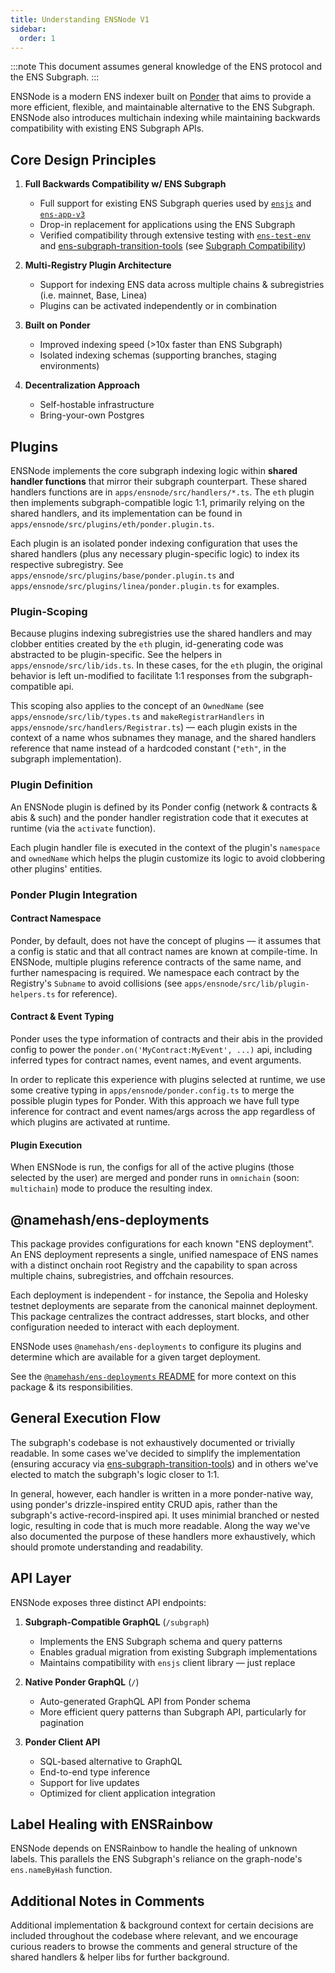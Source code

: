 ```yaml
---
title: Understanding ENSNode V1
sidebar:
  order: 1
---
```


:::note
This document assumes general knowledge of the ENS protocol and the ENS Subgraph.
:::

ENSNode is a modern ENS indexer built on [Ponder](https://ponder.sh/) that aims to provide a more efficient, flexible, and maintainable alternative to the ENS Subgraph. ENSNode also introduces multichain indexing while maintaining backwards compatibility with existing ENS Subgraph APIs.

## Core Design Principles

1. **Full Backwards Compatibility w/ ENS Subgraph**
    - Full support for existing ENS Subgraph queries used by [`ensjs`](https://github.com/ensdomains/ensjs/) and [`ens-app-v3`](https://github.com/ensdomains/ens-app-v3)
    - Drop-in replacement for applications using the ENS Subgraph
    - Verified compatibility through extensive testing with [`ens-test-env`](https://github.com/namehash/ens-test-env/) and [ens-subgraph-transition-tools](https://github.com/namehash/ens-subgraph-transition-tools) (see [Subgraph Compatibility](/reference/subgraph-compatibility))

2. **Multi-Registry Plugin Architecture**
    - Support for indexing ENS data across multiple chains & subregistries (i.e. mainnet, Base, Linea)
    - Plugins can be activated independently or in combination

3. **Built on Ponder**
    - Improved indexing speed (>10x faster than ENS Subgraph)
    - Isolated indexing schemas (supporting branches, staging environments)

4. **Decentralization Approach**
    - Self-hostable infrastructure
    - Bring-your-own Postgres

## Plugins

ENSNode implements the core subgraph indexing logic within **shared handler functions** that mirror their subgraph counterpart. These shared handlers functions are in `apps/ensnode/src/handlers/*.ts`. The `eth` plugin then implements subgraph-compatible logic 1:1, primarily relying on the shared handlers, and its implementation can be found in `apps/ensnode/src/plugins/eth/ponder.plugin.ts`.

Each plugin is an isolated ponder indexing configuration that uses the shared handlers (plus any necessary plugin-specific logic) to index its respective subregistry. See `apps/ensnode/src/plugins/base/ponder.plugin.ts` and `apps/ensnode/src/plugins/linea/ponder.plugin.ts` for examples.

### Plugin-Scoping

Because plugins indexing subregistries use the shared handlers and may clobber entities created by the `eth` plugin, id-generating code was abstracted to be plugin-specific. See the helpers in `apps/ensnode/src/lib/ids.ts`. In these cases, for the `eth` plugin, the original behavior is left un-modified to facilitate 1:1 responses from the subgraph-compatible api.

This scoping also applies to the concept of an `OwnedName` (see `apps/ensnode/src/lib/types.ts` and `makeRegistrarHandlers` in `apps/ensnode/src/handlers/Registrar.ts`) — each plugin exists in the context of a name whos subnames they manage, and the shared handlers reference that name instead of a hardcoded constant (`"eth"`, in the subgraph implementation).


### Plugin Definition

An ENSNode plugin is defined by its Ponder config (network & contracts & abis & such) and the ponder handler registration code that it executes at runtime (via the `activate` function).

Each plugin handler file is executed in the context of the plugin's `namespace` and `ownedName` which helps the plugin customize its logic to avoid clobbering other plugins' entities.

### Ponder Plugin Integration

#### Contract Namespace

Ponder, by default, does not have the concept of plugins — it assumes that a config is static and that all contract names are known at compile-time. In ENSNode, multiple plugins reference contracts of the same name, and further namespacing is required. We namespace each contract by the Registry's `Subname` to avoid collisions (see `apps/ensnode/src/lib/plugin-helpers.ts` for reference).

#### Contract & Event Typing

Ponder uses the type information of contracts and their abis in the provided config to power the `ponder.on('MyContract:MyEvent', ...)` api, including inferred types for contract names, event names, and event arguments.

In order to replicate this experience with plugins selected at runtime, we use some creative typing in `apps/ensnode/ponder.config.ts` to merge the possible plugin types for Ponder. With this approach we have full type inference for contract and event names/args across the app regardless of which plugins are activated at runtime.

#### Plugin Execution

When ENSNode is run, the configs for all of the active plugins (those selected by the user) are merged and ponder runs in `omnichain` (soon: `multichain`) mode to produce the resulting index.

## @namehash/ens-deployments

This package provides configurations for each known "ENS deployment". An ENS deployment represents a single, unified namespace of ENS names with a distinct onchain root Registry and the capability to span across multiple chains, subregistries, and offchain resources.

Each deployment is independent - for instance, the Sepolia and Holesky testnet deployments are separate from the canonical mainnet deployment. This package centralizes the contract addresses, start blocks, and other configuration needed to interact with each deployment.

ENSNode uses `@namehash/ens-deployments` to configure its plugins and determine which are available for a given target deployment.

See the [`@namehash/ens-deployments` README](https://github.com/namehash/ensnode/blob/main/packages/ens-deployments/README.md) for more context on this package & its responsibilities.

## General Execution Flow

The subgraph's codebase is not exhaustively documented or trivially readable. In some cases we've decided to simplify the implementation (ensuring accuracy via [ens-subgraph-transition-tools](https://github.com/namehash/ens-subgraph-transition-tools)) and in others we've elected to match the subgraph's logic closer to 1:1.

In general, however, each handler is written in a more ponder-native way, using ponder's drizzle-inspired entity CRUD apis, rather than the subgraph's active-record-inspired api. It uses minimial branched or nested logic, resulting in code that is much more readable. Along the way we've also documented the purpose of these handlers more exhaustively, which should promote understanding and readability.

## API Layer

ENSNode exposes three distinct API endpoints:

1. **Subgraph-Compatible GraphQL** (`/subgraph`)
    - Implements the ENS Subgraph schema and query patterns
    - Enables gradual migration from existing Subgraph implementations
    - Maintains compatibility with `ensjs` client library — just replace

2. **Native Ponder GraphQL** (`/`)
    - Auto-generated GraphQL API from Ponder schema
    - More efficient query patterns than Subgraph API, particularly for pagination

3. **Ponder Client API**
    - SQL-based alternative to GraphQL
    - End-to-end type inference
    - Support for live updates
    - Optimized for client application integration

## Label Healing with ENSRainbow

ENSNode depends on ENSRainbow to handle the healing of unknown labels. This parallels the ENS Subgraph's reliance on the graph-node's `ens.nameByHash` function.

## Additional Notes in Comments

Additional implementation & background context for certain decisions are included throughout the codebase where relevant, and we encourage curious readers to browse the comments and general structure of the shared handlers & helper libs for further background.
